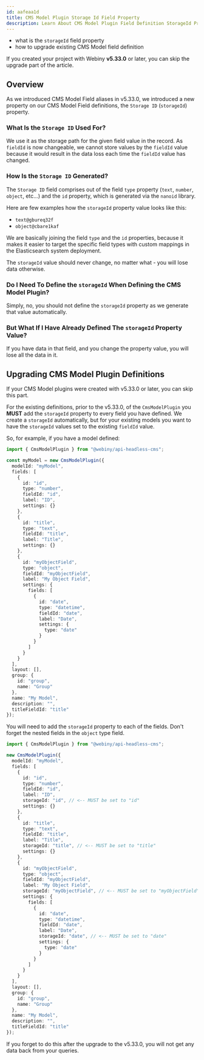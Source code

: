 ```yaml
---
id: aafeaa1d
title: CMS Model Plugin Storage Id Field Property
description: Learn About CMS Model Plugin Field Definition StorageId Property
---
```



<Alert type="success" title="What you'll learn">

- what is the `storageId` field property
- how to upgrade existing CMS Model field definition

</Alert>

<Alert type="info" title="Can I use this?">

If you created your project with Webiny **v5.33.0** or later, you can skip the upgrade part of the article.

</Alert>

## Overview

As we introduced CMS Model Field aliases in v5.33.0, we introduced a new property on our CMS Model Field definitions, the `Storage ID` (`storageId`) property.

### What Is the `Storage ID` Used For?

We use it as the storage path for the given field value in the record. As `fieldId` is now changeable, we cannot store values by the `fieldId` value because it would result in the data loss each time the `fieldId` value has changed.

### How Is the `Storage ID` Generated?

The `Storage ID` field comprises out of the field `type` property (`text`, `number`, `object`, etc...) and the `id` property, which is generated via the `nanoid` library.

Here are few examples how the `storageId` property value looks like this:

- `text@gbureq32f`
- `object@cbare1kaf`

We are basically joining the field `type` and the `id` properties, because it makes it easier to target the specific field types with custom mappings in the Elasticsearch system deployment.

The `storageId` value should never change, no matter what - you will lose data otherwise.

### Do I Need To Define the `storageId` When Defining the CMS Model Plugin?

Simply, no, you should not define the `storageId` property as we generate that value automatically.

### But What If I Have Already Defined The `storageId` Property Value?

If you have data in that field, and you change the property value, you will lose all the data in it.

## Upgrading CMS Model Plugin Definitions

<Alert type="info">
  If your CMS Model plugins were created with v5.33.0 or later, you can skip this part.
</Alert>

For the existing definitions, prior to the v5.33.0, of the `CmsModelPlugin` you **MUST** add the `storageId` property to every field you have defined.
We create a `storageId` automatically, but for your existing models you want to have the `storageId` values set to the existing `fieldId` value.

So, for example, if you have a model defined:

```typescript
import { CmsModelPlugin } from "@webiny/api-headless-cms";

const myModel = new CmsModelPlugin({
  modelId: "myModel",
  fields: [
    {
      id: "id",
      type: "number",
      fieldId: "id",
      label: "ID",
      settings: {}
    },
    {
      id: "title",
      type: "text",
      fieldId: "title",
      label: "Title",
      settings: {}
    },
    {
      id: "myObjectField",
      type: "object",
      fieldId: "myObjectField",
      label: "My Object Field",
      settings: {
        fields: [
          {
            id: "date",
            type: "datetime",
            fieldId: "date",
            label: "Date",
            settings: {
              type: "date"
            }
          }
        ]
      }
    }
  ],
  layout: [],
  group: {
    id: "group",
    name: "Group"
  },
  name: "My Model",
  description: "",
  titleFieldId: "title"
});
```

You will need to add the `storageId` property to each of the fields. Don't forget the nested fields in the `object` type field.

```typescript
import { CmsModelPlugin } from "@webiny/api-headless-cms";

new CmsModelPlugin({
  modelId: "myModel",
  fields: [
    {
      id: "id",
      type: "number",
      fieldId: "id",
      label: "ID",
      storageId: "id", // <-- MUST be set to "id"
      settings: {}
    },
    {
      id: "title",
      type: "text",
      fieldId: "title",
      label: "Title",
      storageId: "title", // <-- MUST be set to "title"
      settings: {}
    },
    {
      id: "myObjectField",
      type: "object",
      fieldId: "myObjectField",
      label: "My Object Field",
      storageId: "myObjectField", // <-- MUST be set to "myObjectField"
      settings: {
        fields: [
          {
            id: "date",
            type: "datetime",
            fieldId: "date",
            label: "Date",
            storageId: "date", // <-- MUST be set to "date"
            settings: {
              type: "date"
            }
          }
        ]
      }
    }
  ],
  layout: [],
  group: {
    id: "group",
    name: "Group"
  },
  name: "My Model",
  description: "",
  titleFieldId: "title"
});
```

If you forget to do this after the upgrade to the v5.33.0, you will not get any data back from your queries.
